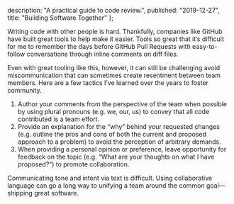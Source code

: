 
  description: "A practical guide to code review.",
  published: "2019-12-27",
  title: "Building Software Together"
};

<Layout>
<Post {...meta}>

Writing code with other people is hard. Thankfully, companies like GitHub have built great tools to help make it easier. Tools so great that it’s difficult for me to remember the days before GitHub Pull Requests with easy-to-follow conversations through inline comments on diff files.

Even with great tooling like this, however, it can still be challenging avoid miscommunication that can sometimes create resentment between team members. Here are a few tactics I’ve learned over the years to foster community.

1. Author your comments from the perspective of the team when possible by using plural pronouns (e.g. we, our, us) to convey that all code contributed is a team effort.
1. Provide an explanation for the “why” behind your requested changes (e.g. outline the pros and cons of both the current and proposed approach to a problem) to avoid the perception of arbitrary demands.
1. When providing a personal opinion or preference, leave opportunity for feedback on the topic (e.g. “What are your thoughts on what I have proposed?”) to promote collaboration.

Communicating tone and intent via text is difficult. Using collaborative language can go a long way to unifying a team around the common goal—shipping great software.

</Post>
</Layout>
